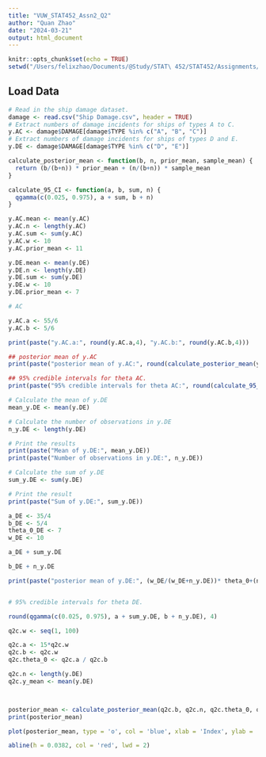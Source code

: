```yaml
---
title: "VUW_STAT452_Assn2_Q2"
author: "Quan Zhao"
date: "2024-03-21"
output: html_document
---
```


```r
knitr::opts_chunk$set(echo = TRUE)
setwd("/Users/felixzhao/Documents/@Study/STAT\ 452/STAT452/Assignments/2")
```

## Load Data

```r
# Read in the ship damage dataset.
damage <- read.csv("Ship Damage.csv", header = TRUE)
# Extract numbers of damage incidents for ships of types A to C.
y.AC <- damage$DAMAGE[damage$TYPE %in% c("A", "B", "C")]
# Extract numbers of damage incidents for ships of types D and E. 
y.DE <- damage$DAMAGE[damage$TYPE %in% c("D", "E")]
```

```r
calculate_posterior_mean <- function(b, n, prior_mean, sample_mean) {
  return (b/(b+n)) * prior_mean + (n/(b+n)) * sample_mean
}

calculate_95_CI <- function(a, b, sum, n) {
  qgamma(c(0.025, 0.975), a + sum, b + n)
}
```

```r
y.AC.mean <- mean(y.AC)
y.AC.n <- length(y.AC)
y.AC.sum <- sum(y.AC)
y.AC.w <- 10
y.AC.prior_mean <- 11

y.DE.mean <- mean(y.DE)
y.DE.n <- length(y.DE)
y.DE.sum <- sum(y.DE)
y.DE.w <- 10
y.DE.prior_mean <- 7
```

```r

# AC

y.AC.a <- 55/6
y.AC.b <- 5/6

print(paste("y.AC.a:", round(y.AC.a,4), "y.AC.b:", round(y.AC.b,4)))

## posterior mean of y.AC
print(paste("posterior mean of y.AC:", round(calculate_posterior_mean(y.AC.b, y.AC.n, y.AC.prior_mean, y.AC.w),4)))

## 95% credible intervals for theta AC.
print(paste("95% credible intervals for theta AC:", round(calculate_95_CI(y.AC.a, y.AC.b, y.AC.sum, y.AC.n),4)))

```

```r
# Calculate the mean of y.DE
mean_y.DE <- mean(y.DE)

# Calculate the number of observations in y.DE
n_y.DE <- length(y.DE)

# Print the results
print(paste("Mean of y.DE:", mean_y.DE))
print(paste("Number of observations in y.DE:", n_y.DE))

# Calculate the sum of y.DE
sum_y.DE <- sum(y.DE)

# Print the result
print(paste("Sum of y.DE:", sum_y.DE))

a_DE <- 35/4
b_DE <- 5/4
theta_0_DE <- 7
w_DE <- 10

a_DE + sum_y.DE

b_DE + n_y.DE

print(paste("posterior mean of y.DE:", (w_DE/(w_DE+n_y.DE))* theta_0+(n_y.DE/(w_DE+n_y.DE))*mean_y.DE))


# 95% credible intervals for theta DE.

round(qgamma(c(0.025, 0.975), a + sum_y.DE, b + n_y.DE), 4)

```


```r

q2c.w <- seq(1, 100)

q2c.a <- 15*q2c.w
q2c.b <- q2c.w
q2c.theta_0 <- q2c.a / q2c.b 

q2c.n <- length(y.DE)
q2c.y_mean <- mean(y.DE)



posterior_mean <- calculate_posterior_mean(q2c.b, q2c.n, q2c.theta_0, q2c.y_mean)
print(posterior_mean)

plot(posterior_mean, type = 'o', col = 'blue', xlab = 'Index', ylab = 'Values', main = 'Sequence of Double Numbers')

abline(h = 0.0382, col = 'red', lwd = 2)
```   
